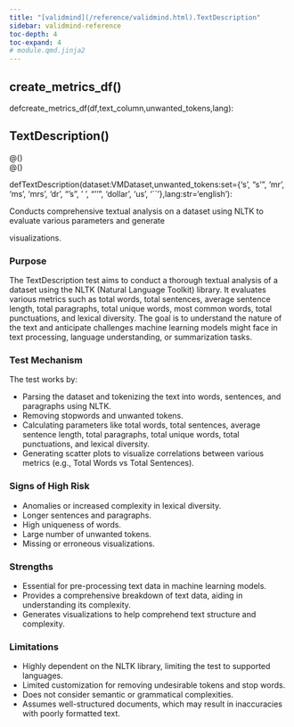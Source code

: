 ```yaml
---
title: "[validmind](/reference/validmind.html).TextDescription"
sidebar: validmind-reference
toc-depth: 4
toc-expand: 4
# module.qmd.jinja2
---
```


<!-- function.qmd.jinja2 -->

## create_metrics_df[()]{.muted}

<!-- signatures.jinja2 -->

::: {.signature}

<span class="kw">def</span><span class="name">create_metrics_df</span>(<span class="params"><span class="n">df</span><span class="muted">,</span></span><span class="params"><span class="n">text_column</span><span class="muted">,</span></span><span class="params"><span class="n">unwanted_tokens</span><span class="muted">,</span></span><span class="params"><span class="n">lang</span></span>):

:::

<!-- function.qmd.jinja2 -->

## TextDescription[()]{.muted}

<!-- signatures.jinja2 -->

::: {.signature}

<div class="decorator">@<!-- types.jinja2 - format_type --><!-- types.jinja2 - format_type --><!-- types.jinja2 - format_type --><span class="n"></span><span class="p">(</span><span class="p">)</span></div><div class="decorator">@<!-- types.jinja2 - format_type --><!-- types.jinja2 - format_type --><!-- types.jinja2 - format_type --><span class="n"></span><span class="p">(</span><span class="p">)</span></div>
<span class="kw">def</span><span class="name">TextDescription</span>(<span class="params"><span class="n">dataset</span><span class="p">:</span><!-- types.jinja2 - format_type --><span class="n">VMDataset</span><span class="muted">,</span></span><span class="params"><span class="n">unwanted_tokens</span><span class="p">:</span><!-- types.jinja2 - format_type --><span class="n">set</span><span class="o">=</span><!-- types.jinja2 - format_type --><span class="p">{</span><!-- types.jinja2 - format_type --><span class="s">'s'</span><span class="p">, </span><!-- types.jinja2 - format_type --><span class="s">"s'"</span><span class="p">, </span><!-- types.jinja2 - format_type --><span class="s">'mr'</span><span class="p">, </span><!-- types.jinja2 - format_type --><span class="s">'ms'</span><span class="p">, </span><!-- types.jinja2 - format_type --><span class="s">'mrs'</span><span class="p">, </span><!-- types.jinja2 - format_type --><span class="s">'dr'</span><span class="p">, </span><!-- types.jinja2 - format_type --><span class="s">"'s"</span><span class="p">, </span><!-- types.jinja2 - format_type --><span class="s">' '</span><span class="p">, </span><!-- types.jinja2 - format_type --><span class="s">"''"</span><span class="p">, </span><!-- types.jinja2 - format_type --><span class="s">'dollar'</span><span class="p">, </span><!-- types.jinja2 - format_type --><span class="s">'us'</span><span class="p">, </span><!-- types.jinja2 - format_type --><span class="s">'``'</span><span class="p">}</span><span class="muted">,</span></span><span class="params"><span class="n">lang</span><span class="p">:</span><!-- types.jinja2 - format_type --><span class="nb">str</span><span class="o">=</span><span class="s1">'english'</span></span>):

:::

<!-- docstring.jinja2 -->

Conducts comprehensive textual analysis on a dataset using NLTK to evaluate various parameters and generate

visualizations.

### Purpose

The TextDescription test aims to conduct a thorough textual analysis of a dataset using the NLTK (Natural Language Toolkit) library. It evaluates various metrics such as total words, total sentences, average sentence length, total paragraphs, total unique words, most common words, total punctuations, and lexical diversity. The goal is to understand the nature of the text and anticipate challenges machine learning models might face in text processing, language understanding, or summarization tasks.

### Test Mechanism

The test works by:

- Parsing the dataset and tokenizing the text into words, sentences, and paragraphs using NLTK.
- Removing stopwords and unwanted tokens.
- Calculating parameters like total words, total sentences, average sentence length, total paragraphs, total unique words, total punctuations, and lexical diversity.
- Generating scatter plots to visualize correlations between various metrics (e.g., Total Words vs Total Sentences).

### Signs of High Risk

- Anomalies or increased complexity in lexical diversity.
- Longer sentences and paragraphs.
- High uniqueness of words.
- Large number of unwanted tokens.
- Missing or erroneous visualizations.

### Strengths

- Essential for pre-processing text data in machine learning models.
- Provides a comprehensive breakdown of text data, aiding in understanding its complexity.
- Generates visualizations to help comprehend text structure and complexity.

### Limitations

- Highly dependent on the NLTK library, limiting the test to supported languages.
- Limited customization for removing undesirable tokens and stop words.
- Does not consider semantic or grammatical complexities.
- Assumes well-structured documents, which may result in inaccuracies with poorly formatted text.
